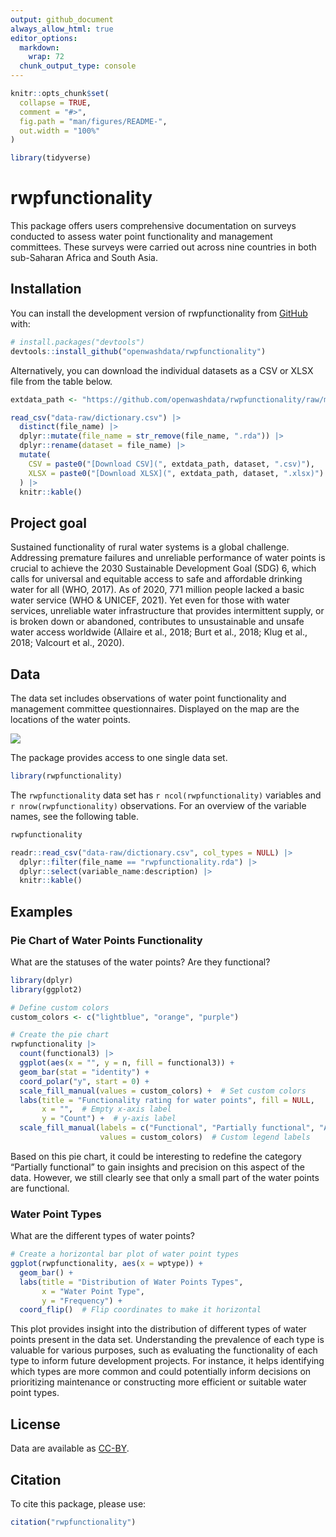 ```yaml
---
output: github_document
always_allow_html: true
editor_options: 
  markdown: 
    wrap: 72
  chunk_output_type: console
---
```


<!-- README.md is generated from README.Rmd. Please edit that file -->

```r
knitr::opts_chunk$set(
  collapse = TRUE,
  comment = "#>",
  fig.path = "man/figures/README-",
  out.width = "100%"
)

library(tidyverse)
```

# rwpfunctionality

<!-- badges: start -->

<!-- badges: end -->

This package offers users comprehensive documentation on surveys conducted to assess water point functionality and management committees. These surveys were carried out across nine countries in both sub-Saharan Africa and South Asia.

## Installation

You can install the development version of rwpfunctionality from [GitHub](https://github.com/) with:

```r
# install.packages("devtools")
devtools::install_github("openwashdata/rwpfunctionality")
```

Alternatively, you can download the individual datasets as a CSV or XLSX
file from the table below.

```r

extdata_path <- "https://github.com/openwashdata/rwpfunctionality/raw/main/inst/extdata/"

read_csv("data-raw/dictionary.csv") |> 
  distinct(file_name) |> 
  dplyr::mutate(file_name = str_remove(file_name, ".rda")) |> 
  dplyr::rename(dataset = file_name) |> 
  mutate(
    CSV = paste0("[Download CSV](", extdata_path, dataset, ".csv)"),
    XLSX = paste0("[Download XLSX](", extdata_path, dataset, ".xlsx)")
  ) |> 
  knitr::kable()

```

## Project goal

Sustained functionality of rural water systems is a global challenge. Addressing premature failures and unreliable performance of water points is crucial to achieve the 2030 Sustainable Development Goal (SDG) 6, which calls for universal and equitable access to safe and affordable drinking water for all (WHO, 2017). As of 2020, 771 million people lacked a basic water service (WHO & UNICEF, 2021). Yet even for those with water services, unreliable water infrastructure that provides intermittent supply, or is broken down or abandoned, contributes to unsustainable and unsafe water access worldwide (Allaire et al., 2018; Burt et al., 2018; Klug et al., 2018; Valcourt et al., 2020).


## Data

The data set includes observations of water point functionality and management committee questionnaires. Displayed on the map are the locations of the water points.

![](/Users/margauxg/Downloads/Bildschirmfoto 2024-03-22 um 13.46.09.png)

The package provides access to one single data set.

```r
library(rwpfunctionality)
```

The `rwpfunctionality` data set has `r ncol(rwpfunctionality)`
variables and `r nrow(rwpfunctionality)` observations. For an overview
of the variable names, see the following table.

```r
rwpfunctionality
```

```r
readr::read_csv("data-raw/dictionary.csv", col_types = NULL) |> 
  dplyr::filter(file_name == "rwpfunctionality.rda") |> 
  dplyr::select(variable_name:description) |> 
  knitr::kable()
```

## Examples

### Pie Chart of Water Points Functionality

What are the statuses of the water points? Are they functional?

```r
library(dplyr)
library(ggplot2)

# Define custom colors
custom_colors <- c("lightblue", "orange", "purple")

# Create the pie chart
rwpfunctionality |>
  count(functional3) |> 
  ggplot(aes(x = "", y = n, fill = functional3)) +
  geom_bar(stat = "identity") +
  coord_polar("y", start = 0) +
  scale_fill_manual(values = custom_colors) +  # Set custom colors
  labs(title = "Functionality rating for water points", fill = NULL,
       x = "",  # Empty x-axis label
       y = "Count") +  # y-axis label
  scale_fill_manual(labels = c("Functional", "Partially functional", "Abandoned or not functional"),
                    values = custom_colors)  # Custom legend labels
```
Based on this pie chart, it could be interesting to redefine the category "Partially functional" to gain insights and precision on this aspect of the data. However, we still clearly see that only a small part of the water points are functional.

### Water Point Types

What are the different types of water points?

```r
# Create a horizontal bar plot of water point types
ggplot(rwpfunctionality, aes(x = wptype)) +
  geom_bar() +
  labs(title = "Distribution of Water Points Types",
       x = "Water Point Type",
       y = "Frequency") +
  coord_flip()  # Flip coordinates to make it horizontal
```

This plot provides insight into the distribution of different types of water points present in the data set. Understanding the prevalence of each type is valuable for various purposes, such as evaluating the functionality of each type to inform future development projects. For instance, it helps identifying which types are more common and could potentially inform decisions on prioritizing maintenance or constructing more efficient or suitable water point types.

## License

Data are available as 
[CC-BY](https://github.com/openwashdata/rwpfunctionality/LICENSE.md).

## Citation

To cite this package, please use:

```r
citation("rwpfunctionality")
```



